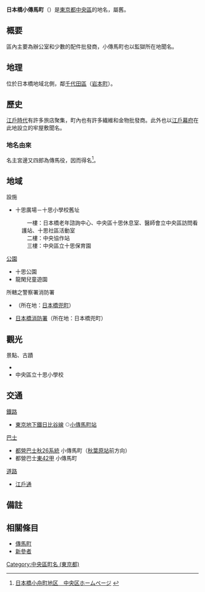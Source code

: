 {{Pathnav|日本|東京都|[[中央區_(東京都)|中央區]]|frame=1}}
{{Infobox Settlement
|official_name = 日本橋小傳馬町
|native_name =
|settlement_type = [[町|町]]
|image_skyline = JisshiSquare20120825.jpg
|imagesize = 250px
|image_caption = 十思廣場
|image_flag =
|image_seal =
| image_map =
| map_caption =
| pushpin_map =
|subdivision_type = [[國家|國家]]
|subdivision_name = [[File:Flag_of_Japan.svg|border]] [[日本|日本]]
|subdivision_type1 = [[都道府縣|都道府縣]]
|subdivision_name1 = [[File:Flag_of_Tokyo_Prefecture.svg|25px]] [[東京都|東京都]]
|subdivision_type2 = [[東京都區部|特別區]]
|subdivision_name2 = [[File:Flag_of_Chuo,_Tokyo.svg|25px]] [[中央區_(東京都)|中央區]]
|established_title =
|established_date =
|government_type =
|leader_title =
|leader_name =
|area_magnitude =
|area_total_sq_mi =
|area_total_km2 =
|area_land_sq_mi =
|area_land_km2 =
|area_urban_sq_mi =
|area_urban_km2 =
|area_metro_km2 =
|area_metro_sq_mi =
|population_as_of= 2013年（平成25年）8月1日
|population_footnotes = <ref>[http://www.city.chuo.lg.jp/syokai/tokeiderta/zinko/tyotyomebetuzinko/25tyoutyoubetuzinnkou/index.html 町丁目別世帯数男女別人口　中央区ホームページ  平成25年8月1日現在] {{webarchive|url=https://web.archive.org/web/20130312145007/http://www.city.chuo.lg.jp/syokai/tokeiderta/zinko/tyotyomebetuzinko/25tyoutyoubetuzinnkou/index.html |date=2013-03-12 }}</ref>
|population_total = 802
|population_urban =
|population_metro =
|population_density_sq_mi =
|population_density_km2 =
| timezone = [[日本標準時間|JST]]
| utc_offset = +9
|timezone_DST =
|utc_offset_DST =
|latd=|latm=|lats=|latNS=
|longd=|longm=|longs=|longEW=
|elevation_footnotes=
|elevation_m =
|elevation_ft =
|postal_code_type = [[郵遞區號|郵遞區號]]
|postal_code = 103-0001
|area_code =
|website =
|footnotes =
}}
'''日本橋小傳馬町'''（{{jpn|j=日本橋小伝馬町|hg=にほんばしこでんまちょう|rm=Nihombashi-kodemmachō|f=y}}）是[[東京都|東京都]][[中央區_(東京都)|中央區]]的地名，屬舊{{link-ja|日本橋區|日本橋区}}。

== 概要 ==
區內主要為辦公室和少數的配件批發商，小傳馬町也以監獄所在地聞名。

== 地理 ==
位於日本橋地域北側，鄰[[千代田區|千代田區]]（[[岩本町|岩本町]]）。

== 歷史 ==
[[江戶時代|江戶時代]]有許多旅店聚集，町內也有許多繊維和金物批發商。此外也以[[江戶幕府|江戶幕府]]在此地設立的牢屋敷聞名。
=== 地名由來 ===
名主宮邊又四郎為傳馬役，因而得名<ref>[http://www.city.chuo.lg.jp/syokai/tyomeiyurai/kobunacho/index.html 日本橋小舟町地区　中央区ホームページ] {{webarchive|url=https://web.archive.org/web/20130312122439/http://www.city.chuo.lg.jp/syokai/tyomeiyurai/kobunacho/index.html |date=2013-03-12 }}</ref>。

== 地域 ==
; 設施
* 十思廣場－十思小學校舊址
:　一樓：日本橋老年諮詢中心、中央區十思休息室、醫師會立中央區訪問看護站、十思社區活動室<br />
:　二樓：中央協作站 <br />
:　三樓：中央區立十思保育園<br />

; [[公園|公園]]
* 十思公園
* 龍閑兒童遊園
; 所轄之警察署消防署
* {{link-ja|中央警察署 (東京都)|中央警察署|中央警察署}}（所在地：[[日本橋兜町|日本橋兜町]]）
* [[東京消防廳第一消防方面本部#日本橋消防署|日本橋消防署]]（所在地：日本橋兜町）

== 觀光 ==
; 景點、古蹟
* {{link-ja|傳馬町牢屋敷|伝馬町牢屋敷}}
* 中央區立十思小學校

== 交通 ==
; [[鐵路|鐵路]]
* [[東京地下鐵|東京地下鐵]][[東京地下鐵日比谷線|日比谷線]] <span style="color:#95989F">'''○'''</span>[[小傳馬町站|小傳馬町站]]
; [[巴士|巴士]]
* [[都營巴士|都營巴士]][[都營巴士臨海支所#秋26系統|秋26系統]] 小傳馬町（[[秋葉原站|秋葉原站]]前方向）
* 都營巴士[[都營巴士南千住營業所#東42系統|東42甲]] 小傳馬町
; [[道路|道路]]
* [[江戶通|江戶通]]

== 備註 ==
{{reflist}}

== 相關條目 ==
{{Commonscat|Nihonbashi-Kodenmachō}}
* [[傳馬町|傳馬町]]
* [[新參者|新參者]]

{{中央區 (東京都)的町名}}

{{DEFAULTSORT:Nihonbashi-Kodenmacho}}
[[Category:中央區町名_(東京都)|Category:中央區町名 (東京都)]]
